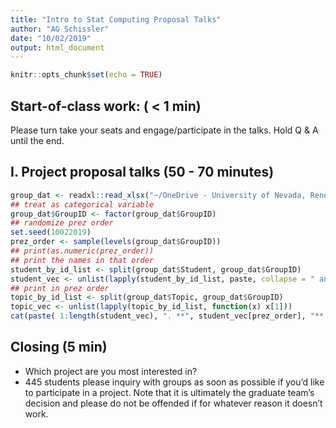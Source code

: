 ```yaml
---
title: "Intro to Stat Computing Proposal Talks"
author: "AG Schissler"
date: "10/02/2019"
output: html_document
---
```


```r
knitr::opts_chunk$set(echo = TRUE)
```

<bring to class: textbook>

## Start-of-class work: ( < 1 min)

Please turn take your seats and engage/participate in the talks. Hold Q & A until the end.

## I. Project proposal talks (50 - 70 minutes)

```r
group_dat <- readxl::read_xlsx("~/OneDrive - University of Nevada, Reno/Teaching/STAT_445-645/FA19_student_work/grad_project_groups_milestones.xlsx", sheet = "grad_project_groups_milestones")
## treat as categorical variable
group_dat$GroupID <- factor(group_dat$GroupID)
## randomize prez order
set.seed(10022019)
prez_order <- sample(levels(group_dat$GroupID))
## print(as.numeric(prez_order))
## print the names in that order
student_by_id_list <- split(group_dat$Student, group_dat$GroupID)
student_vec <- unlist(lapply(student_by_id_list, paste, collapse = " and "))
## print in prez order
topic_by_id_list <- split(group_dat$Topic, group_dat$GroupID)
topic_vec <- unlist(lapply(topic_by_id_list, function(x) x[1]))
cat(paste( 1:length(student_vec), ". **", student_vec[prez_order], "**  \n\n*", topic_vec[prez_order], "*  \n\n", sep = ""))
```


## Closing (5 min)

- Which project are you most interested in?
- 445 students please inquiry with groups as soon as possible if you'd like to participate in a project. Note that it is ultimately the graduate team's decision and please do not be offended if for whatever reason it doesn't work.
